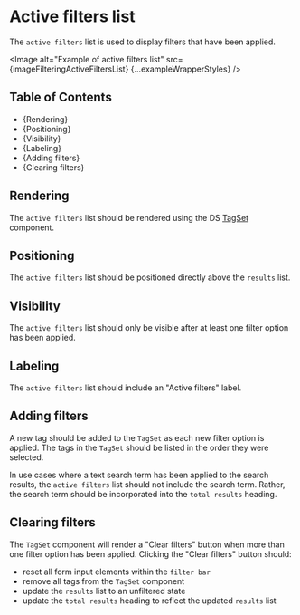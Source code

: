 


<Meta title="Style Guide/Filtering/Page Composition/Active filters list" />

# Active filters list

The `active filters` list is used to display filters that have been applied.

<Image
  alt="Example of active filters list"
  src={imageFilteringActiveFiltersList}
  {...exampleWrapperStyles}
/>

## Table of Contents

- {<Link href="#rendering" target="_self">Rendering</Link>}
- {<Link href="#positioning" target="_self">Positioning</Link>}
- {<Link href="#visibility" target="_self">Visibility</Link>}
- {<Link href="#labeling" target="_self">Labeling</Link>}
- {<Link href="#adding-filters" target="_self">Adding filters</Link>}
- {<Link href="#clearing-filters" target="_self">Clearing filters</Link>}

## Rendering

The `active filters` list should be rendered using the DS
[TagSet](./?path=/docs/components-content-display-tagset--docs) component.

## Positioning

The `active filters` list should be positioned directly above the `results` list.

## Visibility

The `active filters` list should only be visible after at least one filter option
has been applied.

## Labeling

The `active filters` list should include an "Active filters" label.

## Adding filters

A new tag should be added to the `TagSet` as each new filter option is applied.
The tags in the `TagSet` should be listed in the order they were selected.

In use cases where a text search term has been applied to the search results,
the `active filters` list should not include the search term. Rather, the search
term should be incorporated into the `total results` heading.

## Clearing filters

The `TagSet` component will render a "Clear filters" button when more than one
filter option has been applied. Clicking the "Clear filters" button should:

- reset all form input elements within the `filter bar`
- remove all tags from the `TagSet` component
- update the `results` list to an unfiltered state
- update the `total results` heading to reflect the updated `results` list
